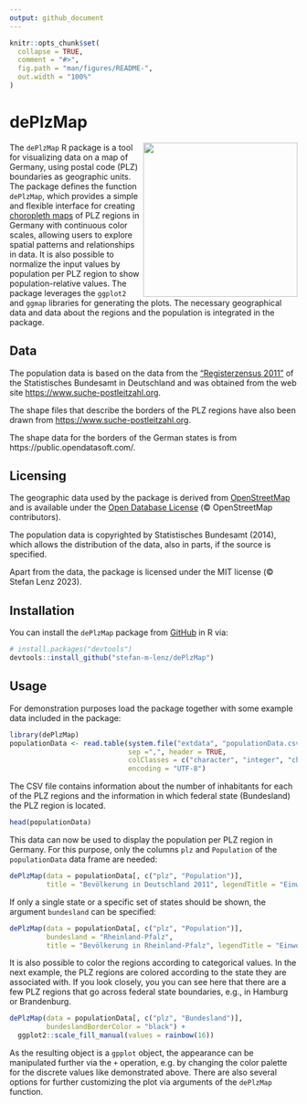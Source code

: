 ```yaml
---
output: github_document
---
```


<!-- README.md is generated from README.Rmd. Please edit that file -->

```r
knitr::opts_chunk$set(
  collapse = TRUE,
  comment = "#>",
  fig.path = "man/figures/README-",
  out.width = "100%"
)
```

# dePlzMap

<!-- badges: start -->
<!-- badges: end -->

<img src="man/figures/dePlzMap.png" width="270px" align="right" />
The `dePlzMap` R package is a tool for visualizing data on a map of Germany, 
using postal code (PLZ) boundaries as geographic units. 
The package defines the function `dePlzMap`, which provides a simple and flexible interface for creating [choropleth maps](https://en.wikipedia.org/wiki/Choropleth_map) of 
PLZ regions in Germany with continuous color scales,
allowing users to explore spatial patterns and relationships in data.
It is also possible to normalize the input values by population
per PLZ region to show population-relative values.
The package leverages the `ggplot2` and `ggmap` libraries for generating the plots.
The necessary geographical data and data about the regions and the population is integrated in the package.


## Data

The population data is based on the data from the ["Registerzensus 2011"](https://www.zensus2011.de/DE/Home/Aktuelles/DemografischeGrunddaten.html?nn=559100) of the 
Statistisches Bundesamt in Deutschland and was obtained from the web site [https://www.suche-postleitzahl.org](https://www.suche-postleitzahl.org/downloads).

The shape files that describe the borders of the PLZ regions have also been 
drawn from [https://www.suche-postleitzahl.org](https://www.suche-postleitzahl.org/downloads).

The shape data for the borders of the German states is from https://public.opendatasoft.com/.

## Licensing

The geographic data used by the package 
is derived from [OpenStreetMap](https://www.openstreetmap.org/) and is available under the 
[Open Database License](https://opendatacommons.org/licenses/odbl/)
(&copy; OpenStreetMap contributors).

The population data is copyrighted by Statistisches Bundesamt (2014), which
allows the distribution of the data, also in parts, if the source is specified.

Apart from the data, the package is licensed under the MIT license (&copy; Stefan Lenz 2023).

## Installation

You can install the `dePlzMap` package from [GitHub](https://github.com/) in R via:

``` r
# install.packages("devtools")
devtools::install_github("stefan-m-lenz/dePlzMap")
```

## Usage

For demonstration purposes load the package together with some example data included in the package:

```r
library(dePlzMap)
populationData <- read.table(system.file("extdata", "populationData.csv", package = "dePlzMap"),
                             sep =",", header = TRUE, 
                             colClasses = c("character", "integer", "character"),
                             encoding = "UTF-8")
```

The CSV file contains information about the number of inhabitants for each of 
the PLZ regions and the information in which federal state (Bundesland) the PLZ 
region is located.

```r
head(populationData)
```

This data can now be used to display the population per PLZ region in Germany.
For this purpose, only the columns `plz` and `Population` of the 
`populationData` data frame are needed:

```r
dePlzMap(data = populationData[, c("plz", "Population")],
         title = "Bevölkerung in Deutschland 2011", legendTitle = "Einwohner")
```

If only a single state or a specific set of states should be shown,
the argument `bundesland` can be specified:

```r
dePlzMap(data = populationData[, c("plz", "Population")],
         bundesland = "Rheinland-Pfalz",
         title = "Bevölkerung in Rheinland-Pfalz", legendTitle = "Einwohner")
```

It is also possible to color the regions according to categorical values.
In the next example, the PLZ regions are colored according to the state
they are associated with.
If you look closely, you you can see here that there are a few PLZ regions 
that go across federal state boundaries, e.g., in Hamburg or Brandenburg.

```r
dePlzMap(data = populationData[, c("plz", "Bundesland")],
         bundeslandBorderColor = "black") + 
  ggplot2::scale_fill_manual(values = rainbow(16))
```

As the resulting object is a `gpplot` object, the appearance
can be manipulated further via the `+` operation, e.g. by changing the color
palette for the discrete values like demonstrated above.
There are also several options for further customizing the plot 
via arguments of the `dePlzMap` function.



